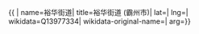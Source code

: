 {{ {{{1|PRC admin/showdata}}}|
name=裕华街道|
title=裕华街道 (霸州市)|
lat=|
lng=|
wikidata=Q13977334|
wikidata-original-name=|
arg={{{arg|}}}}}